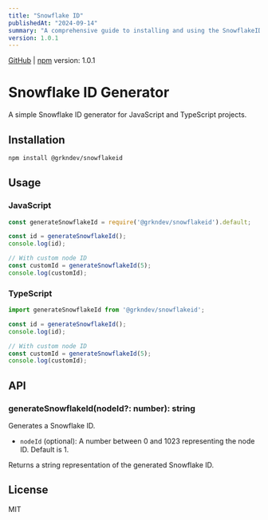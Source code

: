 ```yaml
---
title: "Snowflake ID"
publishedAt: "2024-09-14"
summary: "A comprehensive guide to installing and using the SnowflakeID package for generating unique IDs"
version: 1.0.1
---
```


[GitHub](https://github.com/grkndev/snowflake-id) | [npm](https://www.npmjs.com/package/@grkndev/snowflakeid)
version: 1.0.1

# Snowflake ID Generator

A simple Snowflake ID generator for JavaScript and TypeScript projects.

## Installation

```bash
npm install @grkndev/snowflakeid
```

## Usage

### JavaScript

```javascript
const generateSnowflakeId = require('@grkndev/snowflakeid').default;

const id = generateSnowflakeId();
console.log(id);

// With custom node ID
const customId = generateSnowflakeId(5);
console.log(customId);
```

### TypeScript

```typescript
import generateSnowflakeId from '@grkndev/snowflakeid';

const id = generateSnowflakeId();
console.log(id);

// With custom node ID
const customId = generateSnowflakeId(5);
console.log(customId);
```

## API

### generateSnowflakeId(nodeId?: number): string

Generates a Snowflake ID.

- `nodeId` (optional): A number between 0 and 1023 representing the node ID. Default is 1.

Returns a string representation of the generated Snowflake ID.

## License

MIT